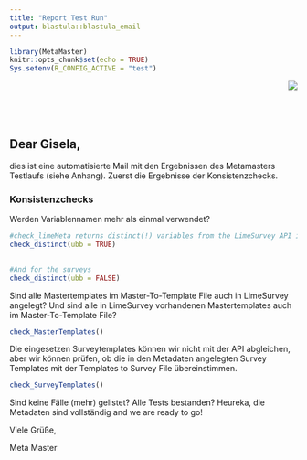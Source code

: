 ```yaml
---
title: "Report Test Run"
output: blastula::blastula_email 
---
```


```r
library(MetaMaster)
knitr::opts_chunk$set(echo = TRUE)
Sys.setenv(R_CONFIG_ACTIVE = "test")
```

<img src= "man/figures/logo_small.png" align="right">
<br>
<br>
<br>
<br>


## Dear Gisela,

dies ist eine automatisierte Mail mit den Ergebnissen des Metamasters Testlaufs (siehe Anhang). Zuerst die Ergebnisse der Konsistenzchecks.

### Konsistenzchecks

Werden Variablennamen mehr als einmal verwendet? 

```r
#check_limeMeta returns distinct(!) variables from the LimeSurvey API if they appear more than once
check_distinct(ubb = TRUE)
  
```

```r
#And for the surveys
check_distinct(ubb = FALSE)
```

Sind alle Mastertemplates im Master-To-Template File auch in LimeSurvey angelegt? Und sind alle in LimeSurvey vorhandenen Mastertemplates auch im Master-To-Template File?


```r
check_MasterTemplates()
```

Die eingesetzen Surveytemplates können wir nicht mit der API abgleichen, aber wir können prüfen, ob die in den Metadaten angelegten Survey Templates mit der Templates to Survey File übereinstimmen. 


```r
check_SurveyTemplates()
```



Sind keine Fälle (mehr) gelistet? Alle Tests bestanden? Heureka, die Metadaten sind vollständig and we are ready to go!

Viele Grüße,

Meta Master


